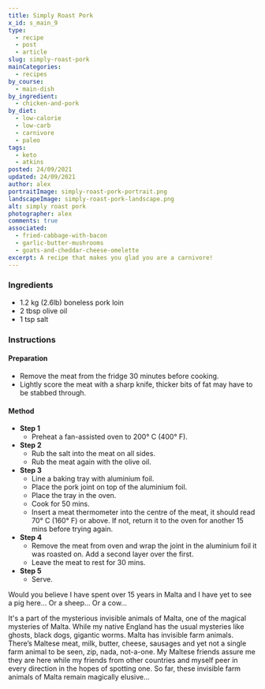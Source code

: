 ```yaml
---
title: Simply Roast Pork
x_id: s_main_9
type:
  - recipe
  - post
  - article
slug: simply-roast-pork
mainCategories: 
  - recipes
by_course:
  - main-dish
by_ingredient:
  - chicken-and-pork
by_diet:
  - low-calorie
  - low-carb
  - carnivore
  - paleo
tags:
  - keto
  - atkins
posted: 24/09/2021
updated: 24/09/2021
author: alex
portraitImage: simply-roast-pork-portrait.png
landscapeImage: simply-roast-pork-landscape.png
alt: simply roast pork
photographer: alex
comments: true
associated: 
  - fried-cabbage-with-bacon
  - garlic-butter-mushrooms
  - goats-and-cheddar-cheese-omelette
excerpt: A recipe that makes you glad you are a carnivore!
---
```


<Ingredients>

### Ingredients
    
  - 1.2 kg (2.6lb) boneless pork loin
  - 2 tbsp olive oil
  - 1 tsp salt

</Ingredients>

<Instructions>

### Instructions

#### Preparation

  - Remove the meat from the fridge 30 minutes before cooking.
  - Lightly score the meat with a sharp knife, thicker bits of fat may have to be stabbed through.

#### Method

  - **Step 1**
    - Preheat a fan-assisted oven to 200° C (400° F).
  - **Step 2**
    - Rub the salt into the meat on all sides.
    - Rub the meat again with the olive oil.
  - **Step 3**
    - Line a baking tray with aluminium foil.
    - Place the pork joint on top of the aluminium foil.
    - Place the tray in the oven.
    - Cook for 50 mins.
    - Insert a meat thermometer into the centre of the meat, it should read 70° C (160° F) or above. If not, return it to the oven for another 15 mins before trying again.
  - **Step 4**
    - Remove the meat from oven and wrap the joint in the aluminium foil it was roasted on. Add a second layer over the first.
    - Leave the meat to rest for 30 mins.
  - **Step 5**
    - Serve.

</Instructions>

<PostBody>

Would you believe I have spent over 15 years in Malta and I have yet to see a pig here... Or a sheep... Or a cow…

It's a part of the mysterious invisible animals of Malta, one of the magical mysteries of Malta.  While my native England has the usual mysteries like ghosts, black dogs, gigantic worms.  Malta has invisible farm animals.  There’s Maltese meat, milk, butter, cheese, sausages and yet not a single farm animal to be seen, zip, nada, not-a-one.  My Maltese friends assure me they are here while my friends from other countries and myself peer in every direction in the hopes of spotting one. So far, these invisible farm animals of Malta remain magically elusive…

</PostBody>